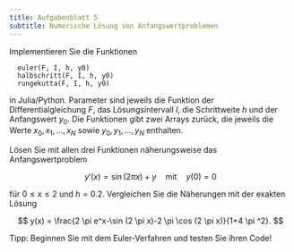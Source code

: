 ```yaml
---
title: Aufgabenblatt 5
subtitle: Numerische Lösung von Anfangswertproblemen
---
```


Implementieren Sie die Funktionen

```
  euler(F, I, h, y0)
  halbschritt(F, I, h, y0)
  rungekutta(F, I, h, y0)
```

in Julia/Python. Parameter sind jeweils die Funktion der Differentialgleichung $F$, das Lösungsintervall $I$, die Schrittweite $h$ und der Anfangswert $y_0$. Die Funktionen gibt zwei Arrays zurück, die jeweils die Werte $x_0, x_1, \dots, x_N$ sowie $y_0, y_1, \dots, y_N$ enthalten.

Lösen Sie mit allen drei Funktionen näherungsweise das Anfangswertproblem

$$
  y'(x) = \sin(2 \pi x) + y \quad \text{mit} \quad y(0) = 0
$$

für $0 \leq x \leq 2$ und $h = 0.2$. Vergleichen Sie die Näherungen mit der exakten Lösung

$$
  y(x) = \frac{2 \pi  e^x-\sin (2 \pi  x)-2 \pi  \cos (2 \pi  x)}{1+4 \pi ^2}.
$$

Tipp: Beginnen Sie mit dem Euler-Verfahren und testen Sie ihren Code!

